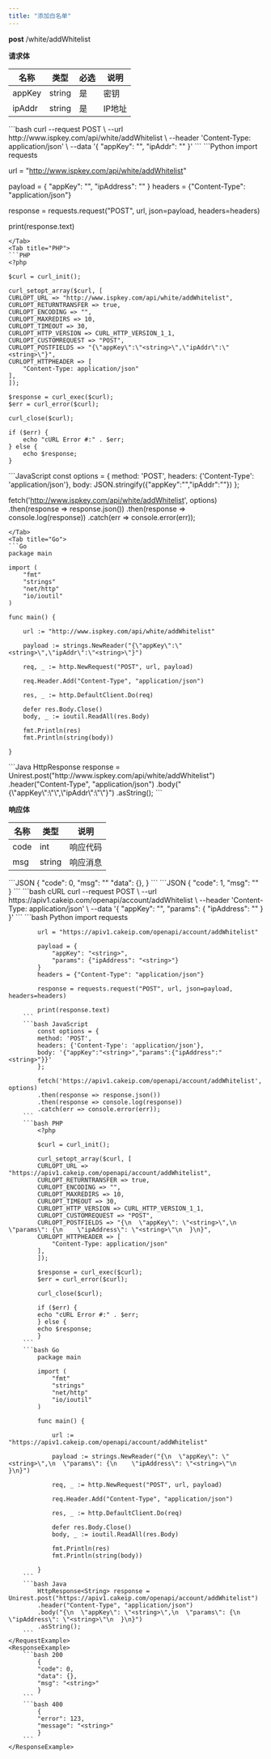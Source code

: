 ```yaml
---
title: "添加白名单"
---
```


**post**    /white/addWhitelist

**请求体**

| 名称 | 类型 | 必选 | 说明 |
|---|---|---|---|
| appKey | string | 是 | 密钥 |
| ipAddr | string | 是 | IP地址 |

<Tabs>
<Tab title="cURL">
```bash
curl --request POST \
--url http://www.ispkey.com/api/white/addWhitelist \
--header 'Content-Type: application/json' \
--data '{
"appKey": "<string>",
"ipAddr": "<string>"
}'
```
</Tab>
<Tab title="Python">
```Python
import requests

url = "http://www.ispkey.com/api/white/addWhitelist"

payload = {
    "appKey": "<string>",
    "ipAddress": "<string>"
}
headers = {"Content-Type": "application/json"}

response = requests.request("POST", url, json=payload, headers=headers)

print(response.text)
```
</Tab>
<Tab title="PHP">
```PHP
<?php

$curl = curl_init();

curl_setopt_array($curl, [
CURLOPT_URL => "http://www.ispkey.com/api/white/addWhitelist",
CURLOPT_RETURNTRANSFER => true,
CURLOPT_ENCODING => "",
CURLOPT_MAXREDIRS => 10,
CURLOPT_TIMEOUT => 30,
CURLOPT_HTTP_VERSION => CURL_HTTP_VERSION_1_1,
CURLOPT_CUSTOMREQUEST => "POST",
CURLOPT_POSTFIELDS => "{\"appKey\":\"<string>\",\"ipAddr\":\"<string>\"}",
CURLOPT_HTTPHEADER => [
    "Content-Type: application/json"
],
]);

$response = curl_exec($curl);
$err = curl_error($curl);

curl_close($curl);

if ($err) {
    echo "cURL Error #:" . $err;
} else {
    echo $response;
}
```
</Tab>
<Tab title="JavaScript">
```JavaScript
const options = {
    method: 'POST',
    headers: {'Content-Type': 'application/json'},
    body: JSON.stringify({"appKey":"<string>","ipAddr":"<string>"})
};

fetch('http://www.ispkey.com/api/white/addWhitelist', options)
.then(response => response.json())
.then(response => console.log(response))
.catch(err => console.error(err));
```
</Tab>
<Tab title="Go">
```Go
package main

import (
    "fmt"
    "strings"
    "net/http"
    "io/ioutil"
)

func main() {

    url := "http://www.ispkey.com/api/white/addWhitelist"

    payload := strings.NewReader("{\"appKey\":\"<string>\",\"ipAddr\":\"<string>\"}")

    req, _ := http.NewRequest("POST", url, payload)

    req.Header.Add("Content-Type", "application/json")

    res, _ := http.DefaultClient.Do(req)

    defer res.Body.Close()
    body, _ := ioutil.ReadAll(res.Body)

    fmt.Println(res)
    fmt.Println(string(body))

}
```
</Tab>
<Tab title="Java">
```Java
HttpResponse<String> response = Unirest.post("http://www.ispkey.com/api/white/addWhitelist")
.header("Content-Type", "application/json")
.body("{\"appKey\":\"<string>\",\"ipAddr\":\"<string>\"}")
.asString();
```
</Tab>
</Tabs>


**响应体**

| 名称 | 类型 | 说明 |
|---|---|---|
| code | int | 响应代码 |
| msg | string | 响应消息 |

<Tabs>
<Tab title="成功">
```JSON
{
  "code": 0,
  "msg": "<string>"
  "data": {},
}
```
</Tab>
<Tab title="失败">
```JSON
{
  "code": 1,
  "msg": "<string>"
}
```
</Tab>
</Tabs>


<RequestExample>
        ```bash cURL
            curl --request POST \
            --url https://apiv1.cakeip.com/openapi/account/addWhitelist \
            --header 'Content-Type: application/json' \
            --data '{
            "appKey": "<string>",
            "params": {
                "ipAddress": "<string>"
            }
            }'
        ```
        ```bash Python
            import requests

            url = "https://apiv1.cakeip.com/openapi/account/addWhitelist"

            payload = {
                "appKey": "<string>",
                "params": {"ipAddress": "<string>"}
            }
            headers = {"Content-Type": "application/json"}

            response = requests.request("POST", url, json=payload, headers=headers)

            print(response.text)
        ```
        ```bash JavaScript
            const options = {
            method: 'POST',
            headers: {'Content-Type': 'application/json'},
            body: '{"appKey":"<string>","params":{"ipAddress":"<string>"}}'
            };

            fetch('https://apiv1.cakeip.com/openapi/account/addWhitelist', options)
            .then(response => response.json())
            .then(response => console.log(response))
            .catch(err => console.error(err));
        ```
        ```bash PHP
            <?php

            $curl = curl_init();

            curl_setopt_array($curl, [
            CURLOPT_URL => "https://apiv1.cakeip.com/openapi/account/addWhitelist",
            CURLOPT_RETURNTRANSFER => true,
            CURLOPT_ENCODING => "",
            CURLOPT_MAXREDIRS => 10,
            CURLOPT_TIMEOUT => 30,
            CURLOPT_HTTP_VERSION => CURL_HTTP_VERSION_1_1,
            CURLOPT_CUSTOMREQUEST => "POST",
            CURLOPT_POSTFIELDS => "{\n  \"appKey\": \"<string>\",\n  \"params\": {\n    \"ipAddress\": \"<string>\"\n  }\n}",
            CURLOPT_HTTPHEADER => [
                "Content-Type: application/json"
            ],
            ]);

            $response = curl_exec($curl);
            $err = curl_error($curl);

            curl_close($curl);

            if ($err) {
            echo "cURL Error #:" . $err;
            } else {
            echo $response;
            }
        ```
        ```bash Go
            package main

            import (
                "fmt"
                "strings"
                "net/http"
                "io/ioutil"
            )

            func main() {

                url := "https://apiv1.cakeip.com/openapi/account/addWhitelist"

                payload := strings.NewReader("{\n  \"appKey\": \"<string>\",\n  \"params\": {\n    \"ipAddress\": \"<string>\"\n  }\n}")

                req, _ := http.NewRequest("POST", url, payload)

                req.Header.Add("Content-Type", "application/json")

                res, _ := http.DefaultClient.Do(req)

                defer res.Body.Close()
                body, _ := ioutil.ReadAll(res.Body)

                fmt.Println(res)
                fmt.Println(string(body))

            }
        ```
        ```bash Java
            HttpResponse<String> response = Unirest.post("https://apiv1.cakeip.com/openapi/account/addWhitelist")
            .header("Content-Type", "application/json")
            .body("{\n  \"appKey\": \"<string>\",\n  \"params\": {\n    \"ipAddress\": \"<string>\"\n  }\n}")
            .asString();
        ```
    </RequestExample>
    <ResponseExample>
        ```bash 200
            {
            "code": 0,
            "data": {},
            "msg": "<string>"
            }
        ```
        ```bash 400
            {
            "error": 123,
            "message": "<string>"
            }
        ```
    </ResponseExample>